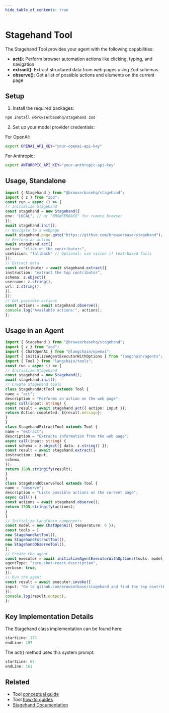 ```yaml
---
hide_table_of_contents: true
---
```



# Stagehand Tool

The Stagehand Tool provides your agent with the following capabilities:

- **act()**: Perform browser automation actions like clicking, typing, and navigation
- **extract()**: Extract structured data from web pages using Zod schemas
- **observe()**: Get a list of possible actions and elements on the current page

## Setup

1. Install the required packages:

```bash
npm install @browserbasehq/stagehand zod
```


2. Set up your model provider credentials:

For OpenAI:
```bash
export OPENAI_API_KEY="your-openai-api-key"
```
For Anthropic:
```bash
export ANTHROPIC_API_KEY="your-anthropic-api-key"
```

## Usage, Standalone

```typescript
import { Stagehand } from "@browserbasehq/stagehand";
import { z } from "zod";
const run = async () => {
// Initialize Stagehand
const stagehand = new Stagehand({
env: "LOCAL", // or "BROWSERBASE" for remote browser
});
await stagehand.init();
// Navigate to a webpage
await stagehand.page.goto("https://github.com/browserbase/stagehand");
// Perform an action
await stagehand.act({
action: "click on the contributors",
useVision: "fallback" // Optional: use vision if text-based fails
});
// Extract data
const contributor = await stagehand.extract({
instruction: "extract the top contributor",
schema: z.object({
username: z.string(),
url: z.string(),
}),
});
// Get possible actions
const actions = await stagehand.observe();
console.log("Available actions:", actions);
};
```

## Usage in an Agent

```typescript
import { Stagehand } from "@browserbasehq/stagehand";
import { z } from "zod";
import { ChatOpenAI } from "@langchain/openai";
import { initializeAgentExecutorWithOptions } from "langchain/agents";
import { Tool } from "langchain/tools";
const run = async () => {
// Initialize Stagehand
const stagehand = new Stagehand();
await stagehand.init();
// Create Stagehand tools
class StagehandActTool extends Tool {
name = "act";
description = "Performs an action on the web page";
async call(input: string) {
const result = await stagehand.act({ action: input });
return Action completed: ${result.message};
}
}
class StagehandExtractTool extends Tool {
name = "extract";
description = "Extracts information from the web page";
async call(input: string) {
const schema = z.object({ data: z.string() });
const result = await stagehand.extract({
instruction: input,
schema,
});
return JSON.stringify(result);
}
}
class StagehandObserveTool extends Tool {
name = "observe";
description = "Lists possible actions on the current page";
async call() {
const actions = await stagehand.observe();
return JSON.stringify(actions);
}
}
// Initialize LangChain components
const model = new ChatOpenAI({ temperature: 0 });
const tools = [
new StagehandActTool(),
new StagehandExtractTool(),
new StagehandObserveTool(),
];
// Create the agent
const executor = await initializeAgentExecutorWithOptions(tools, model, {
agentType: "zero-shot-react-description",
verbose: true,
});
// Run the agent
const result = await executor.invoke({
input: "Go to github.com/browserbase/stagehand and find the top contributor",
});
console.log(result.output);
};
```


## Key Implementation Details

The Stagehand class implementation can be found here:

```typescript:lib/index.ts
startLine: 173
endLine: 197
```

The act() method uses this system prompt:

```typescript:lib/inference.ts
startLine: 87
endLine: 161
```

## Related

- Tool [conceptual guide](/docs/concepts/tools)
- Tool [how-to guides](/docs/how_to/#tools)
- [Stagehand Documentation](https://github.com/browserbase/stagehand#readme)